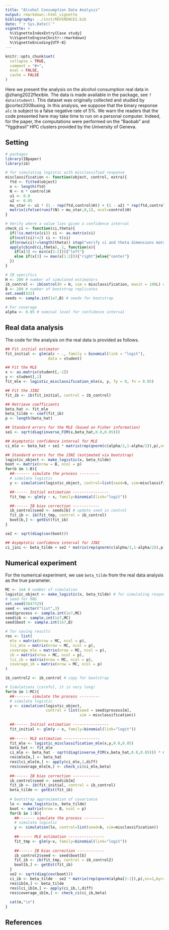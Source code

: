 ```yaml
---
title: "Alcohol Consumption Data Analysis"
output: rmarkdown::html_vignette
bibliography: ../inst/REFERENCES.bib
date: "`r Sys.Date()`"
vignette: >
  %\VignetteIndexEntry{Case study}
  %\VignetteEngine{knitr::rmarkdown}
  %\VignetteEncoding{UTF-8}
---
```


```r
knitr::opts_chunk$set(
  collapse = TRUE,
  comment = "#>",
  eval = FALSE,
  cache = FALSE
)
```

Here we present the analysis on the alcohol consumption real data in @zhang2022flexible. The data is made available in the package, see `?data(student)`. This dataset was originally collected and studied by @cortez2008using. In this analysis, we suppose that the binary response `alc` is subject to a false negative rate of 5\%. We warn the readers that the code presented here may take time to run on a personal computer. Indeed, for the paper, the computations were performed on the "Baobab" and "Yggdrasil" HPC clusters provided by the University of Geneva. 
 

## Setting

```r
# packages
library(IBpaper)
library(ib)

# for simulating logistic with misclassified response
misclassification <- function(object, control, extra){
  ftd <- fitted(object)
  n <- length(ftd)
  N <- n * control$H
  u1 <- 0.0
  u2 <- 0.05
  mu_star <- u1 * (1 - rep(ftd,control$H)) + (1 - u2) * rep(ftd,control$H)
  matrix(ifelse(runif(N) > mu_star,0,1), ncol=control$H)
}

# Verify where a value lies given a confidence interval
check_ci <- function(ci,theta){
  if(!is.matrix(ci)) ci <- as.matrix(ci)
  if(ncol(ci)!=2) ci <- t(ci)
  if(nrow(ci)!=length(theta)) stop("verify ci and theta dimensions match")
  apply(cbind(ci,theta), 1, function(x){
    if(x[3] <= min(x[1:2])){"left"}
    else if(x[3] >= max(x[1:2])){"right"}else{"center"}
  })
}

# IB specifics
H <- 200 # number of simulated estimators
ib_control <- ibControl(H = H, sim = misclassification, maxit = 100L) # control for iterative bootstrap (IB)
B <- 200 # number of bootstrap replicates
set.seed(432)
seeds <- sample.int(1e7,B) # seeds for bootstrap

# For coverage
alpha <- 0.05 # nominal level for confidence interval
```

## Real data analysis

The code for the analysis on the real data is provided as follows.

```r
## Fit initial estimator
fit_initial <- glm(alc ~ ., family = binomial(link = "logit"), 
                   data = student)

## Fit the MLE
x <- as.matrix(student[,-1])
y <- student[,1]
fit_mle <- logistic_misclassification_mle(x, y, fp = 0, fn = 0.05)

## Fit the JINI
fit_ib <- ib(fit_initial, control = ib_control)

## Retrieve coefficients
beta_hat <- fit_mle
beta_tilde <- coef(fit_ib)
p <- length(beta_hat)

## Standard errors for the MLE (based on Fisher information)
se1 <- sqrt(diag(inverse_FIM(x,beta_hat,0.0,0.05)))

## Asymptotic confidence interval for MLE
ci_mle <- beta_hat + se1 * matrix(rep(qnorm(c(alpha/2,1-alpha/2)),p),nc=2,byr=T)

## Standard errors for the JINI (estimated via bootstrap)
logistic_object <- make_logistic(x, beta_tilde)
boot <- matrix(nrow = B, ncol = p)
for(b in 1:B){
  ##------- simulate the process ---------
  # simulate logistic
  y <- simulation(logistic_object, control=list(seed=b, sim=misclassification))

  ##------ Initial estimation ----------------
  fit_tmp <- glm(y ~ x, family=binomial(link="logit"))

  ##------ IB bias correction ------------
  ib_control$seed <- seeds[b] # update seed in control
  fit_ib <- ib(fit_tmp, control = ib_control)
  boot[b,] <- getEst(fit_ib)
}

se2 <- sqrt(diag(cov(boot)))

## Asymptotic confidence interval for JINI
ci_jini <- beta_tilde + se2 * matrix(rep(qnorm(c(alpha/2,1-alpha/2)),p),nc=2,byr=T)
```


## Numerical experiment

For the numerical experiment, we use `beta_tilde` from the real data analysis as the true parameter.

```r
MC <- 1e4 # number of simulation
logistic_object <- make_logistic(x, beta_tilde) # for simulating response
# seed for RNG
set.seed(5847329)
seed <- vector("list",3)
seed$process <- sample.int(1e7,MC)
seed$ib <- sample.int(1e7,MC)
seed$boot <- sample.int(1e7,B)

# for saving results
res <- list(
  mle = matrix(nrow = MC, ncol = p),
  lci_mle = matrix(nrow = MC, ncol = p),
  coverage_mle = matrix(nrow = MC, ncol = p),
  ib = matrix(nrow = MC, ncol = p),
  lci_ib = matrix(nrow = MC, ncol = p),
  coverage_ib = matrix(nrow = MC, ncol = p)
)

ib_control2 <- ib_control # copy for bootstrap

# Simulations (careful, it is very long)
for(m in 1:MC){
  ##------- simulate the process ---------
  # simulate logistic
  y <- simulation(logistic_object, 
                  control = list(seed = seed$process[m], 
                                 sim = misclassification))
  
  ##------ Initial estimation ----------------
  fit_initial <- glm(y ~ x, family=binomial(link="logit"))
  
  ##------ MLE estimation ----------------
  fit_mle <- logistic_misclassification_mle(x,y,0.0,0.05)
  beta_hat <- fit_mle
  ci_mle <- beta_hat - sqrt(diag(inverse_FIM(x,beta_hat,0.0,0.05))) * matrix(rep(qnorm(alpha[2:1]),p),nc=2,byr=T) 
  res$mle[m,] <- beta_hat
  res$lci_mle[m,] <- apply(ci_mle,1,diff)
  res$coverage_mle[m,] <- check_ci(ci_mle,beta)
  
  ##------ IB bias correction ------------
  ib_control$seed <- seed$ib[m]
  fit_ib <- ib(fit_initial, control = ib_control)
  beta_tilde <- getEst(fit_ib)
  
  # bootstrap approximation of covariance
  lo <- make_logistic(x, beta_tilde)
  boot <- matrix(nrow = B, ncol = p)
  for(b in 1:B){
    ##------- simulate the process ---------
    # simulate logistic
    y <- simulation(lo, control=list(seed=b, sim=misclassification))
    
    ##------ MLE estimation ----------------
    fit_tmp <- glm(y~x, family=binomial(link="logit"))
    
    ##------ IB bias correction ------------
    ib_control2$seed <- seed$boot[b]
    fit_ib <- ib(fit_tmp, control = ib_control2)
    boot[b,] <- getEst(fit_ib)
  }
  se2 <- sqrt(diag(cov(boot)))
  ci_ib <- beta_tilde - se2 * matrix(rep(qnorm(alpha[2:1]),p),nc=2,byr=T) 
  res$ib[m,] <- beta_tilde
  res$lci_ib[m,] <- apply(ci_ib,1,diff)
  res$coverage_ib[m,] <- check_ci(ci_ib,beta)
  
  cat(m,"\n")
}
```



## References

